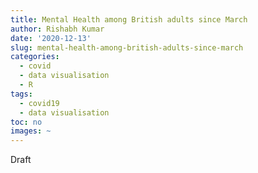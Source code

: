 ```yaml
---
title: Mental Health among British adults since March
author: Rishabh Kumar
date: '2020-12-13'
slug: mental-health-among-british-adults-since-march
categories:
  - covid
  - data visualisation
  - R
tags:
  - covid19
  - data visualisation
toc: no
images: ~
---
```


Draft 